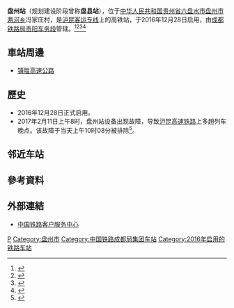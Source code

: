 {{Infobox China railway station
|车站名称 = 盘州站
|图片 = Panzhou railway station, 8 December 2019a.jpg
|图片介绍 = 
|其他名称 = 盘县站
|车站拼音 = Panzhou
|英文名称 = Panzhou Railway Station
|车站代码 = 65511<ref>{{cite web|url=http://hyfw.12306.cn/hyinfo/action/FwcszsAction_index?type=1|title=营业站服务信息查询|publisher=[[中国铁路客户服务中心|中国铁路客户服务中心]]|accessdate=2017-06-06|archive-date=2016-11-06|archive-url=https://web.archive.org/web/20161106075157/http://hyfw.12306.cn/hyinfo/action/FwcszsAction_index?type=1|dead-url=no}}</ref>
|电报码 = PAE
|拼音码 = PZH
|车站位置 = [[贵州省|贵州省]][[六盘水市|六盘水市]][[盘州市|盘州市]][[两河乡_(盘县)|两河乡]]冯家庄村
|坐标 = {{coord|25|47|40.77|N|104|33|57.83|E|display=inline,title}}
|归属 = [[成都铁路局|成都铁路局]][[贵阳车务段|贵阳车务段]]<ref>{{cite news |author=吴迪; 洪英杰 |url=http://www.qnz.com.cn/news/newsshow-31903.shtml |title=“超级铁路”沪昆客专贵州西段今天正式开始售票 |publisher=多彩贵州网 |date=2016-12-26 |accessdate=2017-02-23 |quote=贵安高铁站属于贵阳火车站管辖、其余5个站(平坝南、安顺西、普安、关岭、盘州)属于贵阳车务段管辖 |deadurl=yes |archiveurl=https://web.archive.org/web/20170223211844/http://www.qnz.com.cn/news/newsshow-31903.shtml |archivedate=2017-02-23 }}</ref><ref>{{cite web|url=http://www.cqgyzy.com/index.php?m=content&c=index&a=show&catid=288&id=7362|title=学院老师慰问贵阳车务段铁路专业社会实践活动学生|publisher=重庆公共运输职业学院|date=2017-01-18|accessdate=2017-02-23|quote=此次，学院一行人员奔赴贵阳车务段的8个站点，包括平坝南站、安顺站、安顺西站、织金站、纳雍站、盘州站、普安站和关岭站。|archive-date=2017-02-23|archive-url=https://web.archive.org/web/20170223211447/http://www.cqgyzy.com/index.php?m=content&c=index&a=show&catid=288&id=7362|dead-url=no}}</ref>
|线路 = [[沪昆客运专线|沪昆客运专线]]
|车站等级 =
|使用状态 = 使用中
|月台数目 = 
|股道数目 = 
}}
'''盘州站'''（规划建设阶段曾称'''盘县站'''），位于[[中华人民共和国|中华人民共和国]][[贵州省|贵州省]][[六盘水市|六盘水市]][[盘州市|盘州市]][[两河乡_(盘县)|两河乡]]冯家庄村，是[[沪昆客运专线|沪昆客运专线]]上的高铁站，于2016年12月28日启用，由[[成都铁路局|成都铁路局]][[贵阳车务段|贵阳车务段]]管辖。<ref>{{Cite web |url=http://www.gzgov.gov.cn/xwzx/gszdt/lps/201605/t20160512_398435.html |title=盘县沪昆高铁盘州站站前广场建设如火如荼 |access-date=2016-12-27 |archive-url=https://web.archive.org/web/20161227203220/http://www.gzgov.gov.cn/xwzx/gszdt/lps/201605/t20160512_398435.html |archive-date=2016-12-27 |dead-url=yes }}</ref><ref>{{Cite web |url=http://leaders.people.com.cn/n1/2016/0607/c366944-28417317.html |title=“天涯”化“咫尺”——走进沪昆高铁冯家庄高铁站 |access-date=2016-12-27 |archive-url=https://web.archive.org/web/20161227201658/http://leaders.people.com.cn/n1/2016/0607/c366944-28417317.html |archive-date=2016-12-27 |dead-url=yes }}</ref><ref>{{Cite web |url=http://www.gywb.cn/content/2016-12/23/content_5413646.htm |title=盘县：全国百强县拥抱高铁时代 搭上“高铁快车” |access-date=2016-12-27 |archive-date=2016-12-27 |archive-url=https://web.archive.org/web/20161227201711/http://www.gywb.cn/content/2016-12/23/content_5413646.htm |dead-url=no }}</ref><ref>{{Cite web |url=http://www.gywb.cn/content/2016-12/22/content_5412740.htm |title=沪昆高铁贵州西段进入全线拉通试验 盘州站第一站 |access-date=2016-12-27 |archive-date=2016-12-27 |archive-url=https://web.archive.org/web/20161227202042/http://www.gywb.cn/content/2016-12/22/content_5412740.htm |dead-url=no }}</ref>

==車站周邊==
* [[镇胜高速公路|镇胜高速公路]]

==歷史==
* 2016年12月28日正式启用。
*2017年2月11日上午8时，盘州站设备出现故障，导致[[沪昆高速铁路|沪昆高速铁路]]上多趟列车晚点。该故障于当天上午10时08分被排除<ref>{{cite news|title=设备故障致沪昆高铁部分列车晚点 正逐步恢复运行|url=http://news.cctv.com/2017/02/11/ARTIJR0k78ZuAwV5bTwYXzCu170211.shtml|publisher=央视新闻|date=2017-02-11|accessdate=2017-02-25|archive-date=2017-02-25|archive-url=https://web.archive.org/web/20170225213230/http://news.cctv.com/2017/02/11/ARTIJR0k78ZuAwV5bTwYXzCu170211.shtml|dead-url=no}}</ref>。

== 邻近车站 ==
{{Start rail box|[[File:China_Railways.svg|16px]] [[中国铁路|中国铁路]]}}
{{s-inop|[[普安县站|普安县站]]|{{站|上海虹橋}}方向}}
{{s-line|[[沪昆高速铁路|沪昆高速铁路]]<br />← 31km 盘州站 32km →}}
{{s-inop|[[富源北站|富源北站]]|{{站|昆明南}}方向}}
{{end box}}

==參考資料==
{{reflist}}
==外部連結==
* [http://www.12306.cn/mormhweb/ 中国铁路客户服务中心]{{Wayback|url=http://www.12306.cn/mormhweb/ |date=20180205163941 }}

{{China-rail-stub}}
{{沪昆客运专线}}
{{盘兴铁路}}
[[Category:六盘水市铁路车站|P]]
[[Category:盘州市|Category:盘州市]]
[[Category:中国铁路成都局集团车站|Category:中国铁路成都局集团车站]]
[[Category:2016年启用的铁路车站|Category:2016年启用的铁路车站]]